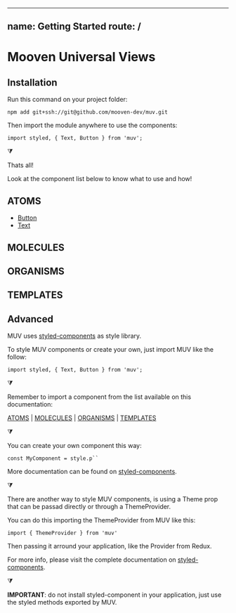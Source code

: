
---
name: Getting Started
route: /
---

# **M**ooven **U**niversal **V**iews

## Installation

Run this command on your project folder:

`npm add git+ssh://git@github.com/mooven-dev/muv.git`

Then import the module anywhere to use the components:

`import styled, { Text, Button } from 'muv';`

⧩

Thats all! 

Look at the component list below to know what to use and how!


## ATOMS
- [Button](/button)
- [Text](/text)

## MOLECULES

## ORGANISMS

## TEMPLATES

## Advanced

MUV uses [styled-components](https://www.styled-components.com/) as style library.

To style MUV components or create your own, just import MUV like the follow:

`import styled, { Text, Button } from 'muv';`

⧩

Remember to import a component from the list available on this documentation:

[ATOMS](/#atoms) | [MOLECULES](/#molecules) | [ORGANISMS](/#organisms) | [TEMPLATES](/#templates)

⧩

You can create your own component this way:

`const MyComponent = style.p`` `

More documentation can be found on [styled-components](https://www.styled-components.com/).

⧩

There are another way to style MUV components, is using a Theme prop that can  be passad directly or through a ThemeProvider.

You can do this importing the ThemeProvider from MUV like this:

`import { ThemeProvider } from 'muv'`

Then passing it arround your application, like the Provider from Redux.

For more info, please visit the complete documentation on [styled-components](https://www.styled-components.com/docs/advanced).

⧩

**IMPORTANT**: do not install styled-component in your application, just use the styled methods exported by MUV.